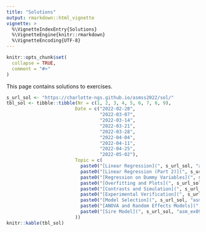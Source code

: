 ```yaml
---
title: "Solutions"
output: rmarkdown::html_vignette
vignette: >
  %\VignetteIndexEntry{Solutions}
  %\VignetteEngine{knitr::rmarkdown}
  %\VignetteEncoding{UTF-8}
---
```


```r
knitr::opts_chunk$set(
  collapse = TRUE,
  comment = "#>"
)
```

This page contains solutions to exercises.

```r
s_url_sol <- "https://charlotte-ngs.github.io/asmss2022/sol/"
tbl_sol <- tibble::tibble(Nr = c(1, 2, 3, 4, 5, 6, 7, 8, 9),
                         Date = c("2022-02-28",
                                  "2022-03-07",
                                  "2022-03-14",
                                  "2022-03-21",
                                  "2022-03-28",
                                  "2022-04-04",
                                  "2022-04-11",
                                  "2022-04-25",
                                  "2022-05-02"),
                         Topic = c(
                           paste0("[Linear Regression](", s_url_sol, "asm_ex01_sol.pdf)",  collapse = ""),
                           paste0("[Linear Regression (Part 2)](", s_url_sol, "asm_ex02_sol.pdf)",  collapse = ""),
                           paste0("[Regression on Dummy Variables](", s_url_sol, "asm_ex03_sol.pdf)", collapse = ""),
                           paste0("[Overfitting and Plots](", s_url_sol, "asm_ex04_sol.pdf)", collapse = ""),
                           paste0("[Contrasts and Simulation](", s_url_sol, "asm_ex05_sol.pdf)", collapse = ""),
                           paste0("[Experimental Verification](", s_url_sol, "asm_ex06_sol.pdf)", collapse = "") ,
                           paste0("[Model Selection](", s_url_sol, "asm_ex07_sol.pdf)", collapse = ""),
                           paste0("[ANOVA and Random Effects Models](", s_url_sol, "asm_ex08_sol.pdf)", collapse = ""),
                           paste0("[Sire Model](", s_url_sol, "asm_ex09_sol.pdf)", collapse = "")
                         ))
knitr::kable(tbl_sol)
```

